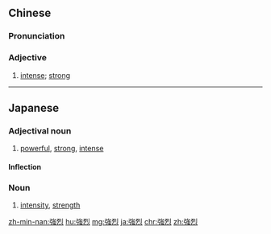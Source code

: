 {{also|强烈}}
==Chinese==
{{zh-forms|s=强烈}}

===Pronunciation===
{{zh-pron
|m=qiángliè
|c=koeng4 lit6
|h=pfs=khiòng-lie̍t
|mn=qz,tw,xm:kiông-lia̍t/zz:kiâng-lia̍t
|cat=a
}}

===Adjective===
{{zh-adj}}

# [[intense]]; [[strong]]

{{zh-cat|Elementary}}

----

==Japanese==
{{ja-kanjitab|きょう|れつ|yomi=on}}

===Adjectival noun===
{{ja-adj|infl=na|きょうれつ}}

# [[powerful]], [[strong]], [[intense]]
#: {{ja-usex|ひと目見たら忘れない強烈な印象を残す|ひとめ みたら わすれない きょうれつ な いんしょう を のこす|one look leaves an intense impression that you won't forget}}

====Inflection====
{{ja-na|きょうれつ}}

===Noun===
{{ja-noun|きょうれつ}}

# [[intensity]], [[strength]]

[[zh-min-nan:強烈]]
[[hu:強烈]]
[[mg:強烈]]
[[ja:強烈]]
[[chr:強烈]]
[[zh:強烈]]